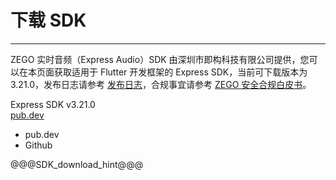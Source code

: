 # 下载 SDK

- - -

ZEGO 实时音频（Express Audio）SDK 由深圳市即构科技有限公司提供，您可以在本页面获取适用于 Flutter 开发框架的 Express SDK，当前可下载版本为 3.21.0，发布日志请参考 [发布日志](!DownloadSDK/Release_Notes)，合规事宜请参考 [ZEGO 安全合规白皮书](#16142)。

<div class="sdk-download-wrapper download-area">
  <div class="sdk-download-item-wrapper">
    <div class="download-title">Express SDK v3.21.0</div>
    <div class="download-selector"> 
      <a class="download-select-icon" href="javascript:void(0)"></a>
      <div class="download-select-wrapper">
        <a class="download-target-btn" href="javascript:void(0);">pub.dev</a>
        <ul class="download-dropdown-list">
          <li data-href="https://pub.dev/packages/zego_express_engine/install"
            class="dropdown-option">
            pub.dev
          </li>
          <li data-href="https://github.com/zegoim/zego-express-flutter-sdk/"
            class="dropdown-option">
            Github
          </li>   
        </ul>
      </div>
    </div> 
  </div>  
</div>

@@@SDK_download_hint@@@
